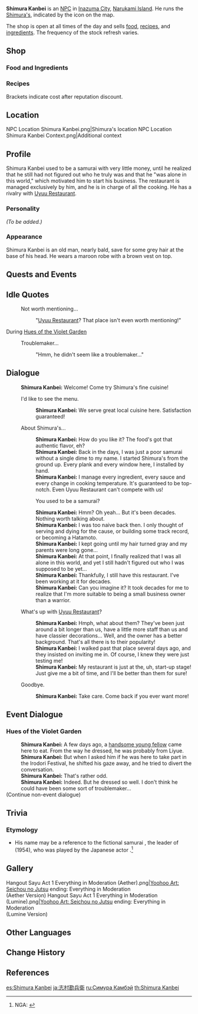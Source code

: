{{Meta
<!-- REMOVE THIS TEMPLATE AFTER ADDING MISSING INFO -->
|missing_NPC_profile  = yes
}}
{{Character Infobox
|image            = NPC Shimura Kanbei.png
|affiliation      = Shimura's
|region           = Inazuma
|title            = Owner of Shimura's
|type             = NPC
}}
'''Shimura Kanbei''' {{Lang|ja=志村勘兵衛|ja_rm=Shimura Kanbee}} is an [[NPC]] in [[Inazuma City]], [[Narukami Island]]. He runs the [[Shimura's]], indicated by the {{DIcon|Restaurant}} icon on the map.

The shop is open at all times of the day and sells [[food]], [[recipe]]s, and [[Cooking Ingredients|ingredients]]. The frequency of the stock refresh varies.

==Shop==
===Food and Ingredients===
{{Shop/Header|note=Refreshes|total=1|vendor=Shimura Kanbei}}
{{Shop|Teyvat Fried Egg|200|10|discount=180|note=Daily|total=1}}
{{Shop|Chicken-Mushroom Skewer|450|10|discount=405|note=Daily|total=1}}
{{Shop|Fisherman's Toast|1,250|2|discount=1,125|note=Daily|total=1}}
{{Shop|Fish|240|10|discount=215|note=Daily|total=1}}
{{Shop|Crab|240|10|discount=215|note=Daily|total=1}}
{{Shop|Seagrass|240|10|discount=215|note=Every 3 Days|total=1}}
{{Shop|Lavender Melon|240|10|discount=215|note=Every 3 Days|total=1}}
{{Shop|Radish|350|10|discount=315|note=Every 3 Days|total=1}}
{{Shop|Sausage|840|10|discount=755|note=Weekly|total=1}}
{{Shop|Bacon|720|10|discount=645|note=Weekly|total=1}}
{{Shop|Flour|150|10|discount=135|note=Weekly|total=1}}
{{Shop|Sugar|450|10|discount=405|note=Weekly|total=1}}
{{Shop/Footer|note=&#32;|total=43,700<br />(39,250)}}

===Recipes===
{{Shop/Header|note=Required<br />[[Adventure Rank]]|total=1|vendor=Shimura Kanbei}}
{{Shop|Recipe|1,250|1|discount=1,125|note=?|specific=Recipe: Egg Roll|total=1}}
{{Shop|Recipe|1,250|1|discount=1,125|note=?|specific=Recipe: Miso Soup|total=1}}
{{Shop|Recipe|1,250|1|discount=1,125|note=?|specific=Recipe: Sweet Shrimp Sushi|total=1}}
{{Shop|Recipe|1,250|1|discount=1,125|note=?|specific=Recipe: Bird Egg Sushi|total=1}}
{{Shop|Recipe|2,500|1|discount=2,250|note=?|specific=Recipe: Mixed Yakisoba|total=1}}
{{Shop|Recipe|2,500|1|discount=2,250|note=?|specific=Recipe: Grilled Unagi Fillet|total=1}}
{{Shop|Recipe|2,500|1|discount=2,250|note=?|specific=Recipe: Sangayaki|total=1}}
{{Shop|Recipe|2,500|1|discount=2,250|note=?|specific=Recipe: Udon Noodles|total=1}}
{{Shop|Recipe|5,000|1|discount=4,500|note=?|specific=Recipe: Tonkotsu Ramen|total=1}}
{{Shop|Recipe|5,000|1|discount=4,500|note=?|specific=Recipe: Omelette Rice|total=1}}
{{Shop|Recipe|5,000|1|discount=4,500|note=?|specific=Recipe: Unagi Chazuke|total=1}}
{{Shop|Recipe|5,000|1|discount=4,500|note=?|specific=Recipe: Five Pickled Treasures|total=1}}
{{Shop|Recipe|5,000|1|discount=4,500|note=?|specific=Recipe: Sakura Shrimp Crackers|total=1}}
{{Shop/Footer|note=&#32;|total=30,000<br />(27,000)}}
Brackets indicate cost after reputation discount.

==Location==
<gallery>
NPC Location Shimura Kanbei.png|Shimura's location
NPC Location Shimura Kanbei Context.png|Additional context
</gallery>

==Profile==
<!-- detailed story/lore information goes here -->
Shimura Kanbei used to be a samurai with very little money, until he realized that he still had not figured out who he truly was and that he "was alone in this world," which motivated him to start his business. The restaurant is managed exclusively by him, and he is in charge of all the cooking.
He has a rivalry with [[Uyuu Restaurant]].

===Personality===
''(To be added.)''

===Appearance===
Shimura Kanbei is an old man, nearly bald, save for some grey hair at the base of his head. He wears a maroon robe with a brown vest on top.

==Quests and Events==
{{Quests and Events}}

==Idle Quotes==
{{Dialogue start}}
: {{DIcon|Idle}} Not worth mentioning...
:: {{A|VO Shimura Kanbei 01.ogg}} "[[Uyuu Restaurant]]? That place isn't even worth mentioning!"
{{Dialogue end}}

;During [[Hues of the Violet Garden]]
{{Dialogue start}}
: {{DIcon|Idle}} Troublemaker...
:: {{A|VO Shimura Kanbei Irodori 01.ogg}} "Hmm, he didn't seem like a troublemaker..."
{{Dialogue end}}

==Dialogue==
{{Dialogue start}}
:'''Shimura Kanbei:''' Welcome! Come try Shimura's fine cuisine!
:{{DIcon|Restaurant}} I'd like to see the menu.
::'''Shimura Kanbei:''' We serve great local cuisine here. Satisfaction guaranteed!
:{{DIcon}} About Shimura's...
::'''Shimura Kanbei:''' How do you like it? The food's got that authentic flavor, eh?
::'''Shimura Kanbei:''' Back in the days, I was just a poor samurai without a single dime to my name. I started Shimura's from the ground up. Every plank and every window here, I installed by hand.
::'''Shimura Kanbei:''' I manage every ingredient, every sauce and every change in cooking temperature. It's guaranteed to be top-notch. Even Uyuu Restaurant can't compete with us!
::{{DIcon}} You used to be a samurai?
::'''Shimura Kanbei:''' Hmm? Oh yeah... But it's been decades. Nothing worth talking about.
::'''Shimura Kanbei:''' I was too naive back then. I only thought of serving and dying for the cause, or building some track record, or becoming a Hatamoto.
::'''Shimura Kanbei:''' I kept going until my hair turned gray and my parents were long gone...
::'''Shimura Kanbei:''' At that point, I finally realized that I was all alone in this world, and yet I still hadn't figured out who I was supposed to be yet...
::'''Shimura Kanbei:''' Thankfully, I still have this restaurant. I've been working at it for decades.
::'''Shimura Kanbei:''' Can you imagine it? It took decades for me to realize that I'm more suitable to being a small business owner than a warrior.
:{{DIcon}} What's up with [[Uyuu Restaurant]]?
::'''Shimura Kanbei:''' Hmph, what about them? They've been just around a bit longer than us, have a little more staff than us and have classier decorations... Well, and the owner has a better background. That's all there is to their popularity!
::'''Shimura Kanbei:''' I walked past that place several days ago, and they insisted on inviting me in. Of course, I knew they were just testing me!
::'''Shimura Kanbei:''' My restaurant is just at the, uh, start-up stage! Just give me a bit of time, and I'll be better than them for sure!
:{{DIcon}} Goodbye.
::'''Shimura Kanbei:''' Take care. Come back if you ever want more!
{{Dialogue end}}

==Event Dialogue==
===Hues of the Violet Garden===
{{Dialogue start}}
:'''Shimura Kanbei:''' A few days ago, a [[Xingqiu|handsome young fellow]] came here to eat. From the way he dressed, he was probably from Liyue.
:'''Shimura Kanbei:''' But when I asked him if he was here to take part in the Irodori Festival, he shifted his gaze away, and he tried to divert the conversation.
:'''Shimura Kanbei:''' That's rather odd.
:'''Shimura Kanbei:''' Indeed. But he dressed so well. I don't think he could have been some sort of troublemaker...
;(Continue non-event dialogue)
{{Dialogue end}}

==Trivia==
===Etymology===
* His name may be a reference to the fictional samurai {{ja|島田勘兵衛}}, the leader of ''{{w|Seven Samurai}}'' (1954), who was played by the Japanese actor {{Lang|{{w|Takashi Shimura|Shimura Takashi}}|ja=志村喬}}.<ref>NGA: [https://bbs.nga.cn/read.php?tid=28016578 {{zh|闲聊杂谈:关于稻妻人名地名角色天赋命座的考据(更新珊瑚宫心海九条裟罗考据)}}]</ref>

==Gallery==
<gallery>
Hangout Sayu Act 1 Everything in Moderation (Aether).png|[[Yoohoo Art: Seichou no Jutsu]] ending: Everything in Moderation<br />(Aether Version)
Hangout Sayu Act 1 Everything in Moderation (Lumine).png|[[Yoohoo Art: Seichou no Jutsu]] ending: Everything in Moderation<br />(Lumine Version)
</gallery>

==Other Languages==
{{Other Languages
|default_hidden = 1
|en      = Shimura Kanbei
|zhs     = 志村勘兵卫
|zhs_rm  = Zhìcūn Kānbīngwèi
|zht     = 志村勘兵衛
|zht_rm  = Zhìcūn Kānbīngwèi
|ja      = {{Rubi|志|し|村|むら|勘|かん|兵|べ|衛|え}}
|ja_rm   = Shimura Kanbee
|ko      = 시무라 칸베이
|ko_rm   = Shimura Kanbee
|es      = Shimura Kanbei
|fr      = Shimura Kanbei
|ru      = Симура Камбэй
|th      = Shimura Kanbei
|vi      = Shimura Kanbei
|de      = Shimura Kanbei
|id      = Shimura Kanbei
|pt      = Shimura Kanbei
|tr      = Shimura Kanbei
|it      = Shimura Kanbei
}}

==Change History==
{{Change History|2.0}}

==References==
{{Reflist}}

[[es:Shimura Kanbei]]
[[ja:志村勘兵衛]]
[[ru:Симура Камбэй]]
[[th:Shimura Kanbei]]